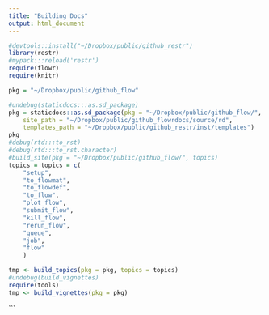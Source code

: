 ```yaml
---
title: "Building Docs"
output: html_document
---
```



```r
#devtools::install("~/Dropbox/public/github_restr")
library(restr)
#mypack:::reload('restr')
require(flowr)
require(knitr)

pkg = "~/Dropbox/public/github_flow"

#undebug(staticdocs:::as.sd_package)
pkg = staticdocs::as.sd_package(pkg = "~/Dropbox/public/github_flow/",
	site_path = "~/Dropbox/public/github_flowrdocs/source/rd",
	templates_path = "~/Dropbox/public/github_restr/inst/templates")
pkg
#debug(rtd:::to_rst)
#debug(rtd:::to_rst.character)
#build_site(pkg = "~/Dropbox/public/github_flow/", topics)
topics = topics = c(
	"setup", 
	"to_flowmat",
	"to_flowdef",
	"to_flow",
	"plot_flow",
	"submit_flow",
	"kill_flow", 
	"rerun_flow",
	"queue", 
	"job",
	"flow"
	)

tmp <- build_topics(pkg = pkg, topics = topics)
#undebug(build_vignettes)
require(tools)
tmp <- build_vignettes(pkg = pkg)


```

```

